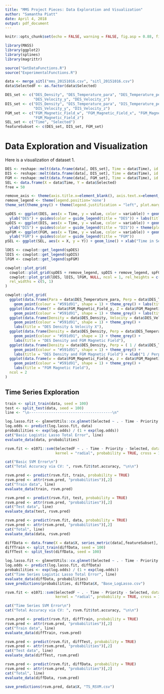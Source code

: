 ```yaml
---
title: "MMS Project Pieces: Data Exploration and Visualization"
author: "Samantha Piatt"
date: April 4, 2018
output: pdf_document
---
```

```r
knitr::opts_chunk$set(echo = FALSE, warning = FALSE, fig.asp = 0.88, fig.width = 4)

library(MASS)
library(ggplot2)
library(splines)
library(magrittr)

source("GetDataFunctions.R")
source("ExperimentalFunctions.R")
```
```r
data <- merge_sitl("mms_20151016.csv", "sitl_20151016.csv")
data$SelectedF <- as.factor(data$Selected)

DES_set <- c("DES_Density", "DES_Temperature_para", "DES_Temperature_perp", "DES_Velocity_x", 
             "DES_Velocity_y", "DES_Velocity_z")
DIS_set <- c("DIS_Density", "DIS_Temperature_para", "DIS_Temperature_perp", "DIS_Velocity_x",
             "DIS_Velocity_y", "DIS_Velocity_z")
FGM_set <- c("FGM_Magnetic_Field_w", "FGM_Magnetic_Field_x", "FGM_Magnetic_Field_y",
             "FGM_Magnetic_Field_z")
SEL_set <- c("Time", "Selected")
featureSubset <- c(DES_set, DIS_set, FGM_set)
```

# Data Exploration and Visualization
Here is a visualization of dataset 1.
```r
DES <- reshape::melt(data.frame(data[, DES_set], Time = data$Time), id = 'Time')
DIS <- reshape::melt(data.frame(data[, DIS_set], Time = data$Time), id = 'Time')
FGM <- reshape::melt(data.frame(data[, FGM_set], Time = data$Time), id = 'Time')
SEL <- data.frame(X = data$Time, Y = data$Selected)
free = 50

remove_axis <- theme(axis.title.x=element_blank(), axis.text.x=element_blank(), axis.line.x = element_blank())
remove_legend <- theme(legend.position='none')
theme_set(theme_grey() + theme(legend.justification = "left", plot.margin = margin(0, 0, 0, 0)))

spDES <- ggplot(DES, aes(x = Time, y = value, color = variable)) + geom_smooth(method = "lm", formula = y ~ ns(x, df = free), se = FALSE) + remove_axis +
  ylab("DES") + guides(color = guide_legend(title = "DES")) + labs(title = "Features Grouped by Instrument and Time")
spDIS <- ggplot(DIS, aes(x = Time, y = value, color = variable)) + geom_smooth(method = "lm", formula = y ~ ns(x, df = free), se = FALSE) + remove_axis +
  ylab("DIS") + guides(color = guide_legend(title = "DIS")) + theme(plot.title = element_blank())
spFGM <- ggplot(FGM, aes(x = Time, y = value, color = variable)) + geom_smooth(method = "lm", formula = y ~ ns(x, df = free), se = FALSE) + remove_axis +
  ylab("FGM") + guides(color = guide_legend(title = "FGM"))
pSEL <- ggplot(SEL, aes(x = X, y = Y)) + geom_line() + xlab("Time in Seconds")+ scale_y_discrete(name = "Selected", limits = c(0, 1))

lDES <- cowplot::get_legend(spDES)
lDIS <- cowplot::get_legend(spDIS)
lFGM <- cowplot::get_legend(spFGM)

cowplot::plot_grid(
  cowplot::plot_grid(spDES + remove_legend, spDIS + remove_legend, spFGM + remove_legend, pSEL, align = "hv", ncol = 1, rel_heights = c(1, 1, 1, 0.4)),
  cowplot::plot_grid(lDES, lDIS, lFGM, NULL, ncol = 1, rel_heights = c(1, 1, 1, 0.4)),
  rel_widths = c(5, 1)
)
```


```r
cowplot::plot_grid(
  ggplot(data.frame(Para = data$DES_Temperature_para, Perp = data$DES_Temperature_perp), aes(x = Para, y = Perp)) + 
    geom_point(colour = "#591d91", shape = 1) + theme_grey() + labs(title = "DES Temperature"),
  ggplot(data.frame(Y = data$FGM_Magnetic_Field_y, Z = data$FGM_Magnetic_Field_z), aes(x = Y, y = Z, color = "#8f8699")) + 
    geom_point(colour = "#591d91", shape = 1) + theme_grey() + labs(title = "FGM Magnetic Field"),
  ggplot(data.frame(Density = data$DES_Density, Velocity = data$DES_Velocity_x), aes(y = Density, x = Velocity)) + 
    geom_point(colour = "#591d91", shape = 1) + theme_grey() +
    labs(title = "DES Density & Velocity X"),
  ggplot(data.frame(Density = data$DES_Density, Perp = data$DES_Temperature_perp), aes(y = Density, x = Perp, color = "#8f8699")) + 
    geom_point(colour = "#591d91", shape = 1) + theme_grey() +
    labs(title = "DES Density and FGM Magnetic Field"),
  ggplot(data.frame(Density = data$DES_Density, Perp = ( 1 / data$DES_Temperature_perp )), aes(y = Density, x = Perp, color = "#8f8699")) + 
    geom_point(colour = "#591d91", shape = 1) + theme_grey() +
    labs(title = "DES Density and FGM Magnetic Field") + xlab("1 / Perp"),
  ggplot(data.frame(w = data$FGM_Magnetic_Field_w, z = data$FGM_Magnetic_Field_z), aes(y = w, x = z, color = "#8f8699")) + 
    geom_point(colour = "#591d91", shape = 1) + theme_grey() +
    labs(title = "FGM Magnetic Field"),
  ncol = 2
)
```

## Time Series Exploration
```r
train <- split_train(data, seed = 100)
test <- split_test(data, seed = 100)
line <- "\n--------------------------------------\n"

log.lasso.fit <- glmnetUtils::cv.glmnet(Selected ~ . - Time - Priority - SelectedF, data = train, family = "binomial")
log.odds <- predict(log.lasso.fit, data)
probabilities <- exp(log.odds) / (1 + exp(log.odds))
cat("Basic Logistic Lasso Total Error", line)
evaluate_data(data, probabilities)
```

```r
rsvm.fit <- e1071::svm(SelectedF ~ . - Time - Priority - Selected, data = train, 
                       kernel = "radial", probability = TRUE, cross = 10)

cat("Basic SVM Error\n")
cat("Total Accuracy via CV: ", rsvm.fit$tot.accuracy, "\n\n")

rsvm.pred <- predict(rsvm.fit, train, probability = TRUE)
rsvm.pred <- attr(rsvm.pred, "probabilities")[,2]
cat("Train data", line)
evaluate_data(train, rsvm.pred)

rsvm.pred <- predict(rsvm.fit, test, probability = TRUE)
rsvm.pred <- attr(rsvm.pred, "probabilities")[,2]
cat("Test data", line)
evaluate_data(test, rsvm.pred)

rsvm.pred <- predict(rsvm.fit, data, probability = TRUE)
rsvm.pred <- attr(rsvm.pred, "probabilities")[,2]
cat("Total", line)
evaluate_data(data, rsvm.pred)
```


```r
diffData <- data.frame(X = data$X, series_metric(data[,featureSubset], 20), data[, SEL_set], Priority = data$Priority, SelectedF = data$SelectedF)
diffTrain <- split_train(diffData, seed = 100)
diffTest <- split_test(diffData, seed = 100)
```
```r
log.lasso.fit <- glmnetUtils::cv.glmnet(Selected ~ . - Time - Priority - SelectedF, data = diffTrain, family = "binomial")
log.odds <- predict(log.lasso.fit, diffData)
probabilities <- exp(log.odds) / (1 + exp(log.odds))
cat("Time Series Logistic Lasso Total Error", line)
evaluate_data(diffData, probabilities)
save_predictions(probabilities, diffData$X, "Base_LogLasso.csv")
```

```r
rsvm.fit <- e1071::svm(SelectedF ~ . - Time - Priority - Selected, data = diffTrain, 
                       kernel = "radial", probability = TRUE, cross = 10)

cat("Time Series SVM Error\n")
cat("Total Accuracy via CV: ", rsvm.fit$tot.accuracy, "\n\n")

rsvm.pred <- predict(rsvm.fit, diffTrain, probability = TRUE)
rsvm.pred <- attr(rsvm.pred, "probabilities")[,2]
cat("Train data", line)
evaluate_data(diffTrain, rsvm.pred)

rsvm.pred <- predict(rsvm.fit, diffTest, probability = TRUE)
rsvm.pred <- attr(rsvm.pred, "probabilities")[,2]
cat("Test data", line)
evaluate_data(diffTest, rsvm.pred)

rsvm.pred <- predict(rsvm.fit, diffData, probability = TRUE)
rsvm.pred <- attr(rsvm.pred, "probabilities")[,2]
cat("Total", line)
evaluate_data(diffData, rsvm.pred)

save_predictions(rsvm.pred, data$X, "TS_RSVM.csv")
```
